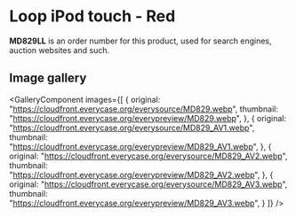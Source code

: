 
# Loop iPod touch - Red

<Callout type='info' emoji='👉🏻'>**MD829LL** is an order number for this product, used for search engines, auction websites and such.</Callout>

## Image gallery

<GalleryComponent
    images={[
      {
        original: "https://cloudfront.everycase.org/everysource/MD829.webp",
        thumbnail: "https://cloudfront.everycase.org/everypreview/MD829.webp",
      },
      {
        original: "https://cloudfront.everycase.org/everysource/MD829_AV1.webp",
        thumbnail: "https://cloudfront.everycase.org/everypreview/MD829_AV1.webp",
      },
      {
        original: "https://cloudfront.everycase.org/everysource/MD829_AV2.webp",
        thumbnail: "https://cloudfront.everycase.org/everypreview/MD829_AV2.webp",
      },
      {
        original: "https://cloudfront.everycase.org/everysource/MD829_AV3.webp",
        thumbnail: "https://cloudfront.everycase.org/everypreview/MD829_AV3.webp",
      }
    ]}
  />

